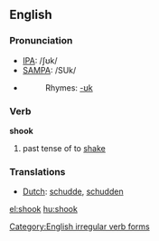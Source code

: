 ==English==

{{rank|loss|spot|wonderful|943|shook|fit|distribute|ordinary}}

=== Pronunciation ===
*[[IPA]]: /ʃʊk/
*[[SAMPA]]: /SUk/
*{{audio|en-us-shook.ogg|Audio (US)}}
*:Rhymes: [[Rhymes:English:-ʊk|-ʊk]]

===Verb===
'''shook'''

# past tense of to [[shake]]

===Translations===
*[[Dutch]]: [[schudde]], [[schudden]]

[[Category:English irregular verb forms]]

[[el:shook]]
[[hu:shook]]